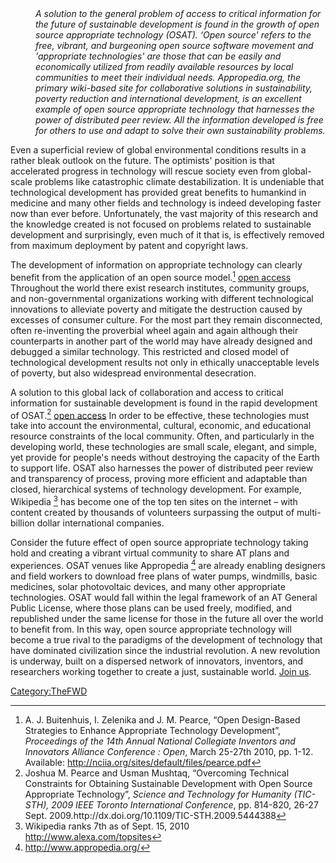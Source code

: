 {{TheFWD header}}{{DISPLAYTITLE:46. Open Source Appropriate Technology - Joshua Pearce}}
: ''A solution to the general problem of access to critical information for the future of sustainable development is found in the growth of open source appropriate technology (OSAT). ‘Open source' refers to the free, vibrant, and burgeoning open source software movement and 'appropriate technologies' are those that can be easily and economically utilized from readily available resources by local communities to meet their individual needs. Appropedia.org, the primary wiki-based site for collaborative solutions in sustainability, poverty reduction and international development, is an excellent example of open source appropriate technology that harnesses the power of distributed peer review.  All the information developed is free for others to use and adapt to solve their own sustainability problems.''

Even a superficial review of global environmental conditions results in a rather bleak outlook on the future. The optimists' position is that accelerated progress in technology will rescue society even from global-scale problems like catastrophic climate destabilization. It is undeniable that technological development has provided great benefits to humankind in medicine and many other fields and technology is indeed developing faster now than ever before. Unfortunately, the vast majority of this research and the knowledge created is not focused on problems related to sustainable development and surprisingly, even much of it that is, is effectively removed from maximum deployment by patent and copyright laws.

The development of information on appropriate technology can clearly benefit from the application of an open source model.<ref> A. J. Buitenhuis, I. Zelenika and J. M. Pearce, “Open Design-Based Strategies to Enhance Appropriate Technology Development”, ''Proceedings of the 14th Annual National Collegiate Inventors and Innovators Alliance Conference : Open'', March 25-27th 2010, pp. 1-12. Available: http://nciia.org/sites/default/files/pearce.pdf </ref> [http://mtu.academia.edu/JoshuaPearce/Papers/1540212/Open_Design-Based_Strategies_to_Enhance_Appropriate_Technology_Development open access] Throughout the world there exist research institutes, community groups, and non-governmental organizations working with different technological innovations to alleviate poverty and mitigate the destruction caused by excesses of consumer culture. For the most part they remain disconnected, often re-inventing the proverbial wheel again and again although their counterparts in another part of the world may have already designed and debugged a similar technology.  This restricted and closed model of technological development results not only in ethically unacceptable levels of poverty, but also widespread environmental desecration.

A solution to this global lack of collaboration and access to critical information for sustainable development is found in the rapid development of OSAT.<ref> Joshua M. Pearce and Usman Mushtaq, “Overcoming Technical Constraints for Obtaining Sustainable Development with Open Source Appropriate Technology”, ''Science and Technology for Humanity (TIC-STH), 2009 IEEE Toronto International Conference'', pp. 814-820, 26-27 Sept. 2009.http://dx.doi.org/10.1109/TIC-STH.2009.5444388 </ref> [http://mtu.academia.edu/JoshuaPearce/Papers/1566625/Overcoming_Technical_Constraints_for_Obtaining_Sustainable_Development_with_Open_Source_Appropriate_Technology open access] In order to be effective, these technologies must take into account the environmental, cultural, economic, and educational resource constraints of the local community. Often, and particularly in the developing world, these technologies are small scale, elegant, and simple, yet provide for people's needs without destroying the capacity of the Earth to support life.  OSAT also harnesses the power of distributed peer review and transparency of process, proving more efficient and adaptable than closed, hierarchical systems of technology development.  For example, Wikipedia <ref> Wikipedia ranks 7th as of Sept. 15, 2010 http://www.alexa.com/topsites</ref> has become one of the top ten sites on the internet – with content created by thousands of volunteers surpassing the output of multi-billion dollar international companies.

Consider the future effect of open source appropriate technology taking hold and creating a vibrant virtual community to share AT plans and experiences. OSAT venues like Appropedia <ref>http://www.appropedia.org/ </ref> are already enabling designers and field workers to download free plans of water pumps, windmills, basic medicines, solar photovoltaic devices, and many other appropriate technologies.  OSAT would fall within the legal framework of an AT General Public License, where those plans can be used freely, modified, and republished under the same license for those in the future all over the world to benefit from. In this way, open source appropriate technology will become a true rival to the paradigms of the development of technology that have dominated civilization since the industrial revolution. A new revolution is underway, built on a dispersed network of innovators, inventors, and researchers working together to create a just, sustainable world. [http://www.appropedia.org/index.php?title=Special:UserLogin&type=signup&returnto=Welcome_to_Appropedia Join us].

{{TheFWD references}}

[[Category:TheFWD]]